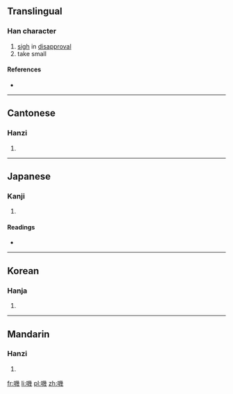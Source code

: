{{also|叽}}
==Translingual==

===Han character===
{{Han char|rn=30|rad=口|as=12|sn=15|four=6205<sub>3</sub>|canj=口女戈戈 (RVII)|ids=⿰[[口]][[幾]]}}

# [[sigh]] in [[disapproval]]
# take small

====References====
* {{Han ref|kx=0207.010|dkj=04247|dj=0430.010|hdz=10687.190|uh=5630|ud=22064|bh=BC54|bd=48212}}

----

==Cantonese==

===Hanzi===
{{yue-hanzi|jyut=|y=gei1|sim=叽}}

# {{defn|lang=yue|sort=口12}}

----

==Japanese==

===Kanji===
{{ja-kanji|grade=|rs=口12}}

# {{defn|lang=ja|sort=口12}}

====Readings====
* {{ja-readings|on=[[き]] (ki), [[け]] (ke), [[ぎ]] (gi)|kun=}}

----

==Korean==

===Hanja===
{{ko-hanja|hangeul=기|rv=gi|mr=ki}}

# {{defn|lang=ko|sort=口12}}

----

==Mandarin==

===Hanzi===
{{cmn-hanzi|sim=叽|pin=[[jī]] ([[ji1]])|wg=chi<sup>1</sup>}}

# {{defn|lang=cmn|sort=口12}}

[[fr:嘰]]
[[li:嘰]]
[[pl:嘰]]
[[zh:嘰]]